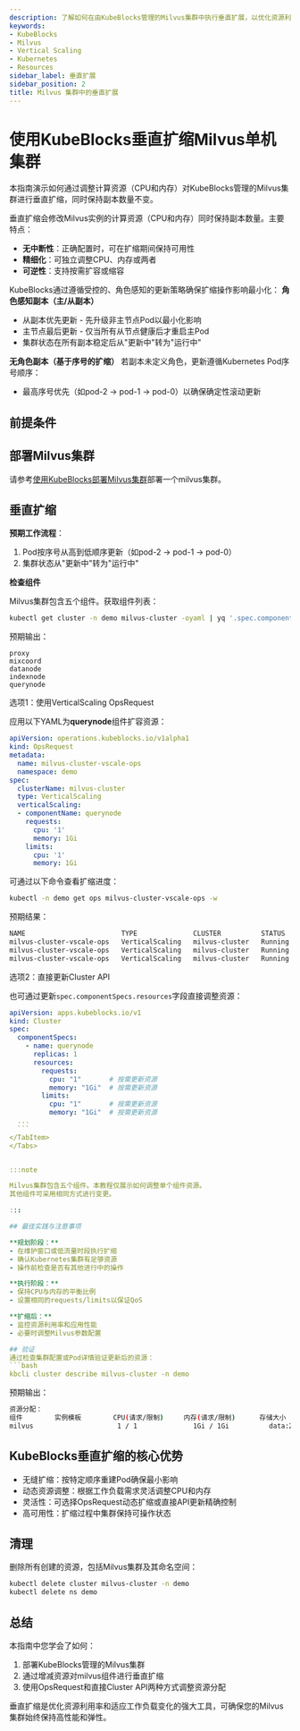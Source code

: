 ```yaml
---
description: 了解如何在由KubeBlocks管理的Milvus集群中执行垂直扩展，以优化资源利用率并提升性能。
keywords:
- KubeBlocks
- Milvus
- Vertical Scaling
- Kubernetes
- Resources
sidebar_label: 垂直扩展
sidebar_position: 2
title: Milvus 集群中的垂直扩展
---
```



# 使用KubeBlocks垂直扩缩Milvus单机集群

本指南演示如何通过调整计算资源（CPU和内存）对KubeBlocks管理的Milvus集群进行垂直扩缩，同时保持副本数量不变。

垂直扩缩会修改Milvus实例的计算资源（CPU和内存）同时保持副本数量。主要特点：

- **无中断性**：正确配置时，可在扩缩期间保持可用性
- **精细化**：可独立调整CPU、内存或两者
- **可逆性**：支持按需扩容或缩容

KubeBlocks通过遵循受控的、角色感知的更新策略确保扩缩操作影响最小化：
**角色感知副本（主/从副本）**
- 从副本优先更新 - 先升级非主节点Pod以最小化影响
- 主节点最后更新 - 仅当所有从节点健康后才重启主Pod
- 集群状态在所有副本稳定后从"更新中"转为"运行中"

**无角色副本（基于序号的扩缩）**
若副本未定义角色，更新遵循Kubernetes Pod序号顺序：
- 最高序号优先（如pod-2 → pod-1 → pod-0）以确保确定性滚动更新

## 前提条件


<Prerequisites />

## 部署Milvus集群

请参考[使用KubeBlocks部署Milvus集群](../03-topologies/02-cluster)部署一个milvus集群。

## 垂直扩缩

**预期工作流程**：

1. Pod按序号从高到低顺序更新（如pod-2 → pod-1 → pod-0）
1. 集群状态从"更新中"转为"运行中"

**检查组件**

Milvus集群包含五个组件。获取组件列表：
```bash
kubectl get cluster -n demo milvus-cluster -oyaml | yq '.spec.componentSpecs[].name'
```

预期输出：
```text
proxy
mixcoord
datanode
indexnode
querynode
```

<Tabs>
  <TabItem value="opsRequest" label="OpsRequest API" default>
  选项1：使用VerticalScaling OpsRequest

  应用以下YAML为**querynode**组件扩容资源：

  ```yaml
  apiVersion: operations.kubeblocks.io/v1alpha1
  kind: OpsRequest
  metadata:
    name: milvus-cluster-vscale-ops
    namespace: demo
  spec:
    clusterName: milvus-cluster
    type: VerticalScaling
    verticalScaling:
    - componentName: querynode
      requests:
        cpu: '1'
        memory: 1Gi
      limits:
        cpu: '1'
        memory: 1Gi
  ```

  可通过以下命令查看扩缩进度：

  ```bash
  kubectl -n demo get ops milvus-cluster-vscale-ops -w
  ```

  预期结果：

  ```bash
  NAME                        TYPE              CLUSTER          STATUS    PROGRESS   AGE
  milvus-cluster-vscale-ops   VerticalScaling   milvus-cluster   Running   0/2        33s
  milvus-cluster-vscale-ops   VerticalScaling   milvus-cluster   Running   1/2        55s
  milvus-cluster-vscale-ops   VerticalScaling   milvus-cluster   Running   2/2        88s
  ```

  </TabItem>

  <TabItem value="ClusterAPI" label="Cluster API">

  选项2：直接更新Cluster API

  也可通过更新`spec.componentSpecs.resources`字段直接调整资源：

  ```yaml
  apiVersion: apps.kubeblocks.io/v1
  kind: Cluster
  spec:
    componentSpecs:
      - name: querynode
        replicas: 1
        resources:
          requests:
            cpu: "1"       # 按需更新资源
            memory: "1Gi"  # 按需更新资源
          limits:
            cpu: "1"       # 按需更新资源
            memory: "1Gi"  # 按需更新资源
    ...
    ```
  </TabItem>
</Tabs>


:::note

Milvus集群包含五个组件。本教程仅展示如何调整单个组件资源。
其他组件可采用相同方式进行变更。

:::

## 最佳实践与注意事项

**规划阶段：**
- 在维护窗口或低流量时段执行扩缩
- 确认Kubernetes集群有足够资源
- 操作前检查是否有其他进行中的操作

**执行阶段：**
- 保持CPU与内存的平衡比例
- 设置相同的requests/limits以保证QoS

**扩缩后：**
- 监控资源利用率和应用性能
- 必要时调整Milvus参数配置

## 验证
通过检查集群配置或Pod详情验证更新后的资源：
```bash
kbcli cluster describe milvus-cluster -n demo
```

预期输出：
```bash
资源分配：
组件        实例模板        CPU(请求/限制)     内存(请求/限制)      存储大小       存储类
milvus                     1 / 1              1Gi / 1Gi          data:20Gi     <none>
```

## KubeBlocks垂直扩缩的核心优势
- 无缝扩缩：按特定顺序重建Pod确保最小影响
- 动态资源调整：根据工作负载需求灵活调整CPU和内存
- 灵活性：可选择OpsRequest动态扩缩或直接API更新精确控制
- 高可用性：扩缩过程中集群保持可操作状态

## 清理
删除所有创建的资源，包括Milvus集群及其命名空间：
```bash
kubectl delete cluster milvus-cluster -n demo
kubectl delete ns demo
```

## 总结
本指南中您学会了如何：
1. 部署KubeBlocks管理的Milvus集群
2. 通过增减资源对milvus组件进行垂直扩缩
3. 使用OpsRequest和直接Cluster API两种方式调整资源分配

垂直扩缩是优化资源利用率和适应工作负载变化的强大工具，可确保您的Milvus集群始终保持高性能和弹性。